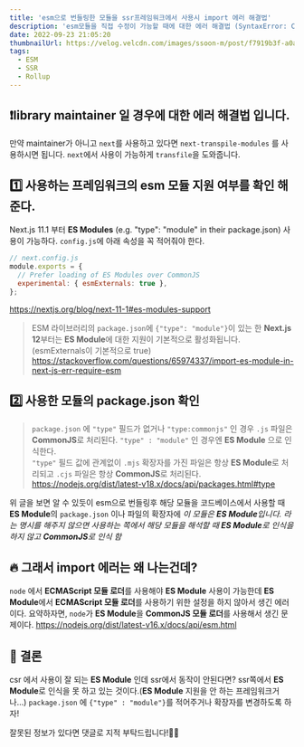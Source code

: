 ```yaml
---
title: 'esm으로 번들링한 모듈을 ssr프레임워크에서 사용시 import 에러 해결법'
description: 'esm모듈을 직접 수정이 가능할 때에 대한 에러 해결법 (SyntaxError: Cannot use import statement outside a module)'
date: 2022-09-23 21:05:20
thumbnailUrl: https://velog.velcdn.com/images/ssoon-m/post/f7919b3f-a0ab-4440-b06c-961c578f5a08/image.png
tags:
  - ESM
  - SSR
  - Rollup
---
```


## ❗️library maintainer 일 경우에 대한 에러 해결법 입니다.
만약 maintainer가 아니고 `next`를 사용하고 있다면 `next-transpile-modules` 를 사용하시면 됩니다.
`next`에서 사용이 가능하게 `transfile`을 도와줍니다.





## 1️⃣ 사용하는 프레임워크의 esm 모듈 지원 여부를 확인 해준다.

Next.js 11.1 부터 **ES Modules** (e.g. "type": "module" in their package.json) 사용이 가능하다.
`config.js`에 아래 속성을 꼭 적어줘야 한다.

```js
// next.config.js
module.exports = {
  // Prefer loading of ES Modules over CommonJS
  experimental: { esmExternals: true },
};
```
https://nextjs.org/blog/next-11-1#es-modules-support


>ESM 라이브러리의 `package.json`에 `{"type": "module"}`이 있는 한 **Next.js 12**부터는 **ES Module**에 대한 지원이 기본적으로 활성화됩니다. (esmExternals이 기본적으로 true)
https://stackoverflow.com/questions/65974337/import-es-module-in-next-js-err-require-esm




## 2️⃣ 사용한 모듈의 package.json 확인

> `package.json` 에 `"type"` 필드가 없거나 `"type:commonjs"` 인 경우 `.js` 파일은 **CommonJS**로 처리된다.
`"type" : "module"` 인 경우엔 **ES Module** 으로 인식한다. <br/> `"type"` 필드 값에 관계없이 `.mjs` 확장자를 가진 파일은 항상 **ES Module**로 처리되고 `.cjs` 파일은 항상 **CommonJS**로 처리된다. <br/>https://nodejs.org/dist/latest-v18.x/docs/api/packages.html#type

위 글을 보면 알 수 있듯이 esm으로 번들링후 해당 모듈을 코드베이스에서 사용할 때 **ES Module**의 `package.json` 이나 파일의 확장자에 *이 모듈은 **ES Module**입니다. 라는 명시를 해주지 않으면 사용하는 쪽에서 해당 모듈을 해석할 때 **ES Module**로 인식을 하지 않고 **CommonJS**로 인식 함* 

## 🔥 그래서 import 에러는 왜 나는건데?
`node` 에서 **ECMAScript 모듈 로더**를 사용해야 **ES Module** 사용이 가능한데 **ES Module**에서 **ECMAScript 모듈 로더**를 사용하기 위한 설정을 하지 않아서 생긴 에러이다.
요약하자면, `node`가 **ES Module**을 **CommonJS 모듈 로더**를 사용해서 생긴 문제이다.
https://nodejs.org/dist/latest-v16.x/docs/api/esm.html


## 🚀 결론
csr 에서 사용이 잘 되는 **ES Module** 인데 ssr에서 동작이 안된다면?
ssr쪽에서 **ES Module**로 인식을 못 하고 있는 것이다.(**ES Module** 지원을 안 하는 프레임워크거나...)
`package.json` 에 `{"type" : "module"}`를 적어주거나 확장자를 변경하도록 하자!

잘못된 정보가 있다면 댓글로 지적 부탁드립니다!🙇‍♂️


